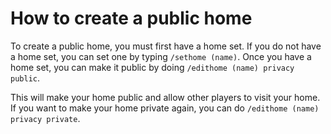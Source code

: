 # How to create a public home
To create a public home, you must first have a home set. If you do not have a home set, you can set one by typing `/sethome (name)`. Once you have a home set, you can make it public by doing `/edithome (name) privacy public`.

This will make your home public and allow other players to visit your home. If you want to make your home private again, you can do `/edithome (name) privacy private`.